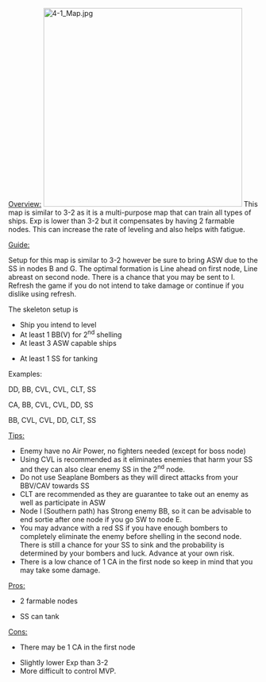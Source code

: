 <u>Overview:</u>
[[File:4-1 Map.jpg|thumb|400x400px]]
This map is similar to 3-2 as it is a multi-purpose map that can train all types of ships. Exp is lower than 3-2 but it compensates by having 2 farmable nodes. This can increase the rate of leveling and also helps with fatigue.

<u>Guide:</u>

Setup for this map is similar to 3-2 however be sure to bring ASW due to the SS in nodes B and G. The optimal formation is Line ahead on first node, Line abreast on second node. There is a chance that you may be sent to I. Refresh the game if you do not intend to take damage or continue if you dislike using refresh.

The skeleton setup is
* Ship you intend to level
* At least 1 BB(V) for 2<sup>nd</sup> shelling
* At least 3 ASW capable ships

* At least 1 SS for tanking
Examples:

DD, BB, CVL, CVL, CLT, SS

CA, BB, CVL, CVL, DD, SS

BB, CVL, CVL, DD, CLT, SS

<u>Tips:</u>
* Enemy have no Air Power, no fighters needed (except for boss node)
* Using CVL is recommended as it eliminates enemies that harm your SS and they can also clear enemy SS in the 2<sup>nd</sup> node.
* Do not use Seaplane Bombers as they will direct attacks from your BBV/CAV towards SS
* CLT are recommended as they are guarantee to take out an enemy as well as participate in ASW
* Node I (Southern path) has Strong enemy BB, so it can be advisable to end sortie after one node if you go SW to node E.
* You may advance with a red SS if you have enough bombers to completely eliminate the enemy before shelling in the second node. There is still a chance for your SS to sink and the probability is determined by your bombers and luck. Advance at your own risk.
* There is a low chance of 1 CA in the first node so keep in mind that you may take some damage.
<u>Pros:</u>
* 2 farmable nodes

* SS can tank
<u>Cons:</u>
* There may be 1 CA in the first node

* Slightly lower Exp than 3-2
* More difficult to control MVP.